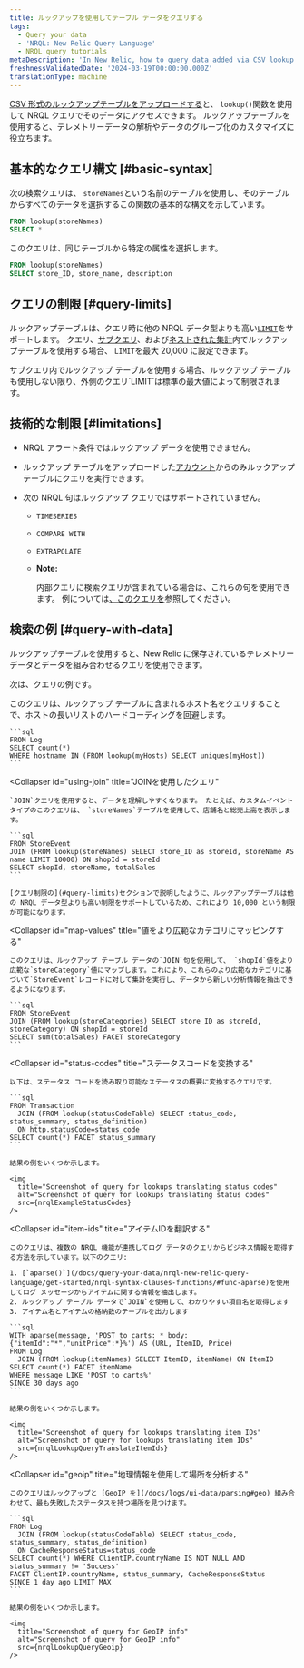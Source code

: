 ```yaml
---
title: ルックアップを使用してテーブル データをクエリする
tags:
  - Query your data
  - 'NRQL: New Relic Query Language'
  - NRQL query tutorials
metaDescription: 'In New Relic, how to query data added via CSV lookup tables.'
freshnessValidatedDate: '2024-03-19T00:00:00.000Z'
translationType: machine
---
```





[CSV 形式のルックアップテーブルをアップロードする](/docs/logs/ui-data/lookup-tables-ui)と、 `lookup()`関数を使用して NRQL クエリでそのデータにアクセスできます。 ルックアップテーブルを使用すると、テレメトリーデータの解析やデータのグループ化のカスタマイズに役立ちます。

## 基本的なクエリ構文 [#basic-syntax]

次の検索クエリは、 `storeNames`という名前のテーブルを使用し、そのテーブルからすべてのデータを選択するこの関数の基本的な構文を示しています。

```sql
FROM lookup(storeNames)
SELECT *
```

このクエリは、同じテーブルから特定の属性を選択します。

```sql
FROM lookup(storeNames)
SELECT store_ID, store_name, description
```

## クエリの制限 [#query-limits]

ルックアップテーブルは、クエリ時に他の NRQL データ型よりも高い[`LIMIT`](/docs/query-your-data/nrql-new-relic-query-language/get-started/nrql-syntax-clauses-functions/#sel-limit)をサポートします。 クエリ、[サブクエリ](/docs/query-your-data/nrql-new-relic-query-language/get-started/subqueries-in-nrql/)、および[ネストされた集計](/docs/query-your-data/nrql-new-relic-query-language/nrql-query-tutorials/nested-aggregation-make-ordered-computations-single-query/)内でルックアップテーブルを使用する場合、 `LIMIT`を最大 20,000 に設定できます。

<Callout variant="tip">
  サブクエリ内でルックアップ テーブルを使用する場合、ルックアップ テーブルも使用しない限り、外側のクエリ`LIMIT`は標準の最大値によって制限されます。
</Callout>

## 技術的な制限 [#limitations]

* NRQL アラート条件ではルックアップ データを使用できません。

* ルックアップ テーブルをアップロードした[アカウント](/docs/accounts/accounts-billing/account-structure/new-relic-account-structure/#organization-accounts)からのみルックアップ テーブルにクエリを実行できます。

* 次の NRQL 句はルックアップ クエリではサポートされていません。

  * `TIMESERIES`

  * `COMPARE WITH`

  * `EXTRAPOLATE`

  * <DNT>**Note:**</DNT>

    内部クエリに検索クエリが含まれている場合は、これらの句を使用できます。 例については[、このクエリを](#item-ids)参照してください。

## 検索の例 [#query-with-data]

ルックアップテーブルを使用すると、New Relic に保存されているテレメトリーデータとデータを組み合わせるクエリを使用できます。

次は、クエリの例です。

<CollapserGroup>
  <Collapser
    id="avoid-hardcording"
    title="ホストの長いリストをハードコーディングしないでください"
  >
    このクエリは、ルックアップ テーブルに含まれるホスト名をクエリすることで、ホストの長いリストのハードコーディングを回避します。

    ```sql
    FROM Log
    SELECT count(*)
    WHERE hostname IN (FROM lookup(myHosts) SELECT uniques(myHost))
    ```
  </Collapser>

  <Collapser
    id="using-join"
    title="JOINを使用したクエリ"
  >
    `JOIN`クエリを使用すると、データを理解しやすくなります。 たとえば、カスタムイベント タイプのこのクエリは、 `storeNames`テーブルを使用して、店舗名と総売上高を表示します。

    ```sql
    FROM StoreEvent
    JOIN (FROM lookup(storeNames) SELECT store_ID as storeId, storeName AS name LIMIT 10000) ON shopId = storeId
    SELECT shopId, storeName, totalSales
    ```

    [クエリ制限の](#query-limits)セクションで説明したように、ルックアップテーブルは他の NRQL データ型よりも高い制限をサポートしているため、これにより 10,000 という制限が可能になります。
  </Collapser>

  <Collapser
    id="map-values"
    title="値をより広範なカテゴリにマッピングする"
  >
    このクエリは、ルックアップ テーブル データの`JOIN`句を使用して、 `shopId`値をより広範な`storeCategory`値にマップします。これにより、これらのより広範なカテゴリに基づいて`StoreEvent`レコードに対して集計を実行し、データから新しい分析情報を抽出できるようになります。

    ```sql
    FROM StoreEvent
    JOIN (FROM lookup(storeCategories) SELECT store_ID as storeId, storeCategory) ON shopId = storeId
    SELECT sum(totalSales) FACET storeCategory
    ```
  </Collapser>

  <Collapser
    id="status-codes"
    title="ステータスコードを変換する"
  >
    以下は、ステータス コードを読み取り可能なステータスの概要に変換するクエリです。

    ```sql
    FROM Transaction
      JOIN (FROM lookup(statusCodeTable) SELECT status_code, status_summary, status_definition)
      ON http.statusCode=status_code
    SELECT count(*) FACET status_summary
    ```

    結果の例をいくつか示します。

    <img
      title="Screenshot of query for lookups translating status codes"
      alt="Screenshot of query for lookups translating status codes"
      src={nrqlExampleStatusCodes}
    />
  </Collapser>

  <Collapser
    id="item-ids"
    title="アイテムIDを翻訳する"
  >
    このクエリは、複数の NRQL 機能が連携してログ データのクエリからビジネス情報を取得する方法を示しています。以下のクエリ:

    1. [`aparse()`](/docs/query-your-data/nrql-new-relic-query-language/get-started/nrql-syntax-clauses-functions/#func-aparse)を使用してログ メッセージからアイテムに関する情報を抽出します。
    2. ルックアップ テーブル データで`JOIN`を使用して、わかりやすい項目名を取得します
    3. アイテム名とアイテムの格納数のテーブルを出力します

    ```sql
    WITH aparse(message, 'POST to carts: * body: {"itemId":"*","unitPrice":*}%') AS (URL, ItemID, Price)
    FROM Log
      JOIN (FROM lookup(itemNames) SELECT ItemID, itemName) ON ItemID
    SELECT count(*) FACET itemName
    WHERE message LIKE 'POST to carts%'
    SINCE 30 days ago
    ```

    結果の例をいくつか示します。

    <img
      title="Screenshot of query for lookups translating item IDs"
      alt="Screenshot of query for lookups translating item IDs"
      src={nrqlLookupQueryTranslateItemIds}
    />
  </Collapser>

  <Collapser
    id="geoip"
    title="地理情報を使用して場所を分析する"
  >
    このクエリはルックアップと [GeoIP を](/docs/logs/ui-data/parsing#geo) 組み合わせて、最も失敗したステータスを持つ場所を見つけます。

    ```sql
    FROM Log
      JOIN (FROM lookup(statusCodeTable) SELECT status_code, status_summary, status_definition)
      ON CacheResponseStatus=status_code
    SELECT count(*) WHERE ClientIP.countryName IS NOT NULL AND status_summary != 'Success'
    FACET ClientIP.countryName, status_summary, CacheResponseStatus
    SINCE 1 day ago LIMIT MAX
    ```

    結果の例をいくつか示します。

    <img
      title="Screenshot of query for GeoIP info"
      alt="Screenshot of query for GeoIP info"
      src={nrqlLookupQueryGeoip}
    />
  </Collapser>
</CollapserGroup>